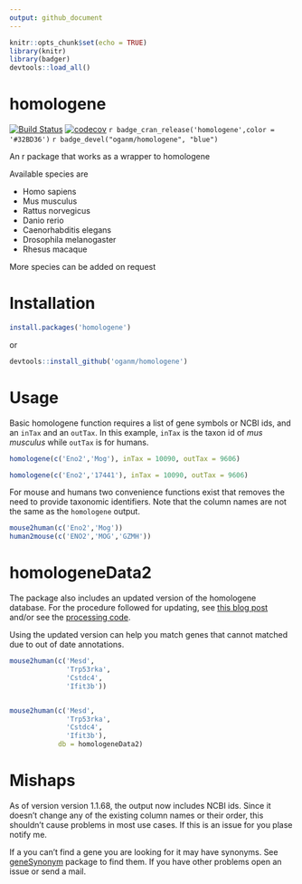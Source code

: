 ```yaml
---
output: github_document
---
```

```r
knitr::opts_chunk$set(echo = TRUE)
library(knitr)
library(badger)
devtools::load_all()
```

# homologene
[![Build Status](https://travis-ci.org/oganm/homologene.svg?branch=master)](https://travis-ci.org/oganm/homologene) [![codecov](https://codecov.io/gh/oganm/homologene/branch/master/graph/badge.svg)](https://codecov.io/gh/oganm/homologene) `r badge_cran_release('homologene',color = '#32BD36')` `r badge_devel("oganm/homologene", "blue")`

An r package that works as a wrapper to homologene

Available species are

* Homo sapiens
* Mus musculus
* Rattus norvegicus
* Danio rerio
* Caenorhabditis elegans
* Drosophila melanogaster
* Rhesus macaque

More species can be added on request

Installation
============
```r
install.packages('homologene')
```

or

```r
devtools::install_github('oganm/homologene')
```

Usage
===========
Basic homologene function requires a list of gene symbols or NCBI ids, and an `inTax` and an `outTax`. In this example, `inTax` is the taxon id of *mus musculus* while `outTax` is for humans.
```r
homologene(c('Eno2','Mog'), inTax = 10090, outTax = 9606)

homologene(c('Eno2','17441'), inTax = 10090, outTax = 9606)
```

For mouse and humans two convenience functions exist that removes the need to provide taxonomic identifiers. Note that the column names are not the same as the `homologene` output.
```r
mouse2human(c('Eno2','Mog'))
human2mouse(c('ENO2','MOG','GZMH'))
```


homologeneData2
=================
The package also includes an updated version of the homologene database. For the procedure followed for updating,
see [this blog post](https://oganm.com/homologene-update/) and/or see the [processing code](processing/prepHomologene2.R).

Using the updated version can help you match genes that cannot matched due to out of date annotations.


```r
mouse2human(c('Mesd',
              'Trp53rka',
              'Cstdc4',
              'Ifit3b'))


mouse2human(c('Mesd',
              'Trp53rka',
              'Cstdc4',
              'Ifit3b'),
            db = homologeneData2)
```


Mishaps
=================
As of version version 1.1.68, the output now includes NCBI ids. Since it doesn't change any of the existing column names or their order, this shouldn't cause problems in most use cases. If this is an issue for you plase notify me.

If a you can't find a gene you are looking for it may have synonyms. See [geneSynonym](https://github.com/oganm/geneSynonym.git) package to find them. If you have other problems open an issue or send a mail.

